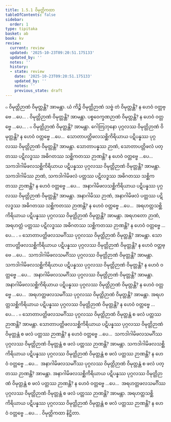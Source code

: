 ```yaml
---
title: 1.5.1 ဝိမုတ္တိကထာ
tableOfContents: false
sidebar:
  order: 1
type: tipitaka
basket: ab
book: kv
review:
  current: review
  updated: '2025-10-23T09:20:51.175133'
  updated_by: ''
  notes: ''
  history:
  - state: review
    date: '2025-10-23T09:20:51.175133'
    updated_by: ''
    notes: ''
    previous_state: draft
---
```



<ReviewStatus review={frontmatter.review} showDetails={true} />

<HypothesisAnnotation frontmatter={frontmatter} />

<DynamicBreadcrumb />

<Division number="418" book="kv" e="ch" v="32" p="227">

<Paragraph number="1466" book="kv">
๐ ဝိမုတ္တိဉာဏံ ဝိမုတ္တန္တိ? အာမန္တာ. ယံ ကိဉ္စိ ဝိမုတ္တိဉာဏံ သဗ္ဗံ တံ ဝိမုတ္တန္တိ? န ဟေဝံ ဝတ္တဗ္ဗေ …ပေ… . ဝိမုတ္တိဉာဏံ ဝိမုတ္တန္တိ? အာမန္တာ. ပစ္စဝေက္ခဏဉာဏံ ဝိမုတ္တန္တိ? န ဟေဝံ ဝတ္တဗ္ဗေ …ပေ… .
</Paragraph>

<Paragraph number="1467" book="kv">
๐ ဝိမုတ္တိဉာဏံ ဝိမုတ္တန္တိ? အာမန္တာ. ဂေါတြဘုနော ပုဂ္ဂလဿ ဝိမုတ္တိဉာဏံ ဝိမုတ္တန္တိ? န ဟေဝံ ဝတ္တဗ္ဗေ …ပေ…  သောတာပတ္တိဖလသစ္ဆိကိရိယာယ ပဋိပန္နဿ ပုဂ္ဂလဿ ဝိမုတ္တိဉာဏံ ဝိမုတ္တန္တိ? အာမန္တာ. သောတာပန္နဿ ဉာဏံ, သောတာပတ္တိဖလံ ပတ္တဿ ပဋိလဒ္ဓဿ အဓိဂတဿ သစ္ဆိကတဿ ဉာဏန္တိ? န ဟေဝံ ဝတ္တဗ္ဗေ …ပေ…  သကဒါဂါမိဖလသစ္ဆိကိရိယာယ ပဋိပန္နဿ ပုဂ္ဂလဿ ဝိမုတ္တိဉာဏံ ဝိမုတ္တန္တိ? အာမန္တာ. သကဒါဂါမိဿ ဉာဏံ, သကဒါဂါမိဖလံ ပတ္တဿ ပဋိလဒ္ဓဿ အဓိဂတဿ သစ္ဆိကတဿ ဉာဏန္တိ? န ဟေဝံ ဝတ္တဗ္ဗေ …ပေ…  အနာဂါမိဖလသစ္ဆိကိရိယာယ ပဋိပန္နဿ ပုဂ္ဂလဿ ဝိမုတ္တိဉာဏံ ဝိမုတ္တန္တိ? အာမန္တာ. အနာဂါမိဿ ဉာဏံ, အနာဂါမိဖလံ ပတ္တဿ ပဋိလဒ္ဓဿ အဓိဂတဿ သစ္ဆိကတဿ ဉာဏန္တိ? န ဟေဝံ ဝတ္တဗ္ဗေ …ပေ…  အရဟတ္တသစ္ဆိကိရိယာယ ပဋိပန္နဿ ပုဂ္ဂလဿ ဝိမုတ္တိဉာဏံ ဝိမုတ္တန္တိ? အာမန္တာ. အရဟတော ဉာဏံ, အရဟတ္တံ ပတ္တဿ ပဋိလဒ္ဓဿ အဓိဂတဿ သစ္ဆိကတဿ ဉာဏန္တိ? န ဟေဝံ ဝတ္တဗ္ဗေ …ပေ… .
</Paragraph>

</Division>
<Division number="419" book="kv" e="ch" v="32" p="227">

<Paragraph number="1468" book="kv">
๐ သောတာပတ္တိဖလသမင်္ဂိဿ ပုဂ္ဂလဿ ဝိမုတ္တိဉာဏံ ဝိမုတ္တန္တိ? အာမန္တာ. သောတာပတ္တိဖလသစ္ဆိကိရိယာယ ပဋိပန္နဿ ပုဂ္ဂလဿ ဝိမုတ္တိဉာဏံ ဝိမုတ္တန္တိ? န ဟေဝံ ဝတ္တဗ္ဗေ …ပေ…  သကဒါဂါမိဖလသမင်္ဂိဿ ပုဂ္ဂလဿ ဝိမုတ္တိဉာဏံ ဝိမုတ္တန္တိ? အာမန္တာ. သကဒါဂါမိဖလသစ္ဆိကိရိယာယ ပဋိပန္နဿ ပုဂ္ဂလဿ ဝိမုတ္တိဉာဏံ ဝိမုတ္တန္တိ? န ဟေဝံ ဝတ္တဗ္ဗေ …ပေ…  အနာဂါမိဖလသမင်္ဂိဿ ပုဂ္ဂလဿ ဝိမုတ္တိဉာဏံ ဝိမုတ္တန္တိ? အာမန္တာ. အနာဂါမိဖလသစ္ဆိကိရိယာယ ပဋိပန္နဿ ပုဂ္ဂလဿ ဝိမုတ္တိဉာဏံ ဝိမုတ္တန္တိ? န ဟေဝံ ဝတ္တဗ္ဗေ …ပေ…  အရဟတ္တဖလသမင်္ဂိဿ ပုဂ္ဂလဿ ဝိမုတ္တိဉာဏံ ဝိမုတ္တန္တိ? အာမန္တာ. အရဟတ္တသစ္ဆိကိရိယာယ ပဋိပန္နဿ ပုဂ္ဂလဿ ဝိမုတ္တိဉာဏံ ဝိမုတ္တန္တိ? န ဟေဝံ ဝတ္တဗ္ဗေ …ပေ… .
</Paragraph>

</Division>
<Division number="420" book="kv" e="ch" v="32" p="227">

<Paragraph number="1469" book="kv">
๐ သောတာပတ္တိဖလသမင်္ဂိဿ ပုဂ္ဂလဿ ဝိမုတ္တိဉာဏံ ဝိမုတ္တန္တံ စ ဖလံ ပတ္တဿ ဉာဏန္တိ? အာမန္တာ. သောတာပတ္တိဖလသစ္ဆိကိရိယာယ ပဋိပန္နဿ ပုဂ္ဂလဿ ဝိမုတ္တိဉာဏံ ဝိမုတ္တန္တံ စ ဖလံ ပတ္တဿ ဉာဏန္တိ? န ဟေဝံ ဝတ္တဗ္ဗေ …ပေ…  သကဒါဂါမိဖလသမင်္ဂိဿ ပုဂ္ဂလဿ ဝိမုတ္တိဉာဏံ ဝိမုတ္တန္တံ စ ဖလံ ပတ္တဿ ဉာဏန္တိ? အာမန္တာ. သကဒါဂါမိဖလသစ္ဆိကိရိယာယ ပဋိပန္နဿ ပုဂ္ဂလဿ ဝိမုတ္တိဉာဏံ ဝိမုတ္တန္တံ စ ဖလံ ပတ္တဿ ဉာဏန္တိ? န ဟေဝံ ဝတ္တဗ္ဗေ …ပေ…  အနာဂါမိဖလသမင်္ဂိဿ ပုဂ္ဂလဿ ဝိမုတ္တိဉာဏံ ဝိမုတ္တန္တံ စ ဖလံ ပတ္တဿ ဉာဏန္တိ? အာမန္တာ. အနာဂါမိဖလသစ္ဆိကိရိယာယ ပဋိပန္နဿ ပုဂ္ဂလဿ ဝိမုတ္တိဉာဏံ ဝိမုတ္တန္တံ စ ဖလံ ပတ္တဿ ဉာဏန္တိ? န ဟေဝံ ဝတ္တဗ္ဗေ …ပေ…  အရဟတ္တဖလသမင်္ဂိဿ ပုဂ္ဂလဿ ဝိမုတ္တိဉာဏံ ဝိမုတ္တန္တံ စ ဖလံ ပတ္တဿ ဉာဏန္တိ? အာမန္တာ. အရဟတ္တသစ္ဆိကိရိယာယ ပဋိပန္နဿ ပုဂ္ဂလဿ ဝိမုတ္တိဉာဏံ ဝိမုတ္တန္တံ စ ဖလံ ပတ္တဿ ဉာဏန္တိ? န ဟေဝံ ဝတ္တဗ္ဗေ …ပေ… .

</Paragraph>
</Division>

<Paragraph number="1470" type="center" book="kv">
ဝိမုတ္တိကထာ နိဋ္ဌိတာ.
</Paragraph>